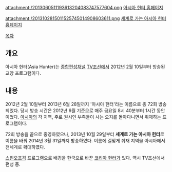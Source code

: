 attachment:/2013060511193613204083747577604.png
[http://tv.chosun.com/culture/asiahunter/main/main.html 아시아 헌터 홈페이지]

attachment:/2013102815011525745014908603611.png
[http://tv.chosun.com/culture/worldhunter/main/main.html 세계로 가는 아시아 헌터 홈페이지]

[[목차]]
== 개요 ==
아시아 헌터(Asia Hunter)는 [[종합편성채널]] [[TV조선]]에서 2012년 2월 10일부터 방송된 교양 프로그램이다.

== 내용 ==
2012년 2월 10일부터 2013년 6월 28일까지 '아시아 헌터'라는 이름으로 총 72회 방송되었다. 당시 방송 시간은 2012년 6월 기준으로 매주 금요일 8시 40분부터 1시간 동안이었다. [[아시아]]의 각 지역, 주로 원시인 부족들이 사는 오지를 돌아다니면서 취재하는 프로그램이다.

72회 방송을 끝으로 종영하였으나, 2013년 10월 29일부터 '''세계로 가는 아시아 헌터'''로 이름을 바꿔 2014년 3월 31일까지 방송하였다. 이름에 걸맞게 취재 지역을 아시아에서 전세계로 확대하였다.

[[스핀오프]]격 프로그램으로 배경을 한국으로 바꾼 [[코리아 헌터]]가 있다. 역시 TV조선에서 편성 중.
